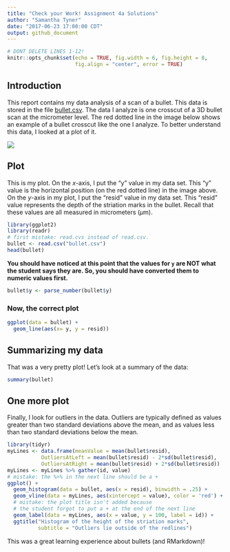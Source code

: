 ```yaml
---
title: "Check your Work! Assignment 4a Solutions"
author: "Samantha Tyner"
date: "2017-06-23 17:00:00 CDT"
output: github_document
---
```


```r
# DONT DELETE LINES 1-12! 
knitr::opts_chunk$set(echo = TRUE, fig.width = 6, fig.height = 8,
                      fig.align = "center", error = TRUE)
```

## Introduction

This report contains my data analysis of a scan of a bullet. This data is stored in the file [bullet.csv](./bullet.csv). The data I analyze is one crosscut of a 3D bullet scan at the micrometer level. The red dotted line in the image below shows an example of a bullet crosscut like the one I analyze. To better understand this data, I looked at a plot of it.

![](striations.jpg)


## Plot

This is my plot. On the *x*-axis, I put the "y" value in my data set. This "y" value is the horizontal position (on the red dotted line) in the image above. On the *y*-axis in my plot, I put the "resid" value in my data set. This "resid" value represents the depth of the striation marks in the bullet. Recall that these values are all measured in micrometers ($\mu$m).

<!-- In the brackets below, delete `eval = FALSE` before clicking `knit` -->
```r
library(ggplot2)
library(readr)
# first mistake: read.cvs instead of read.csv.
bullet <- read.csv("bullet.csv")
head(bullet)
```

**You should have noticed at this point that the values for `y` are NOT what the student says they are. So, you should have converted them to numeric values first.**

```r
bullet$y <- parse_number(bullet$y)
```

### Now, the correct plot 

```r
ggplot(data = bullet) + 
  geom_line(aes(x= y, y = resid))
```

## Summarizing my data

That was a very pretty plot! Let's look at a summary of the data:

```r
summary(bullet)
```

## One more plot

Finally, I look for outliers in the data. Outliers are typically defined as values greater than two standard deviations above the mean, and as values less than two standard deviations below the mean.

<!-- In the brackets below, delete `eval = FALSE` before clicking `knit` -->
```r
library(tidyr)
myLines <- data.frame(meanValue = mean(bullet$resid), 
           OutliersAtLeft = mean(bullet$resid) - 2*sd(bullet$resid),
           OutliersAtRight = mean(bullet$resid) + 2*sd(bullet$resid))
myLines <- myLines %>% gather(id, value)
# mistake: the %>% in the next line should be a + 
ggplot() +
  geom_histogram(data = bullet, aes(x = resid), binwidth = .25) + 
  geom_vline(data = myLines, aes(xintercept = value), color = 'red') +
  # mistake: the plot title isn't added because
  # the student forgot to put a + at the end of the next line
  geom_label(data = myLines, aes(x = value, y = 100, label = id)) +
  ggtitle("Histogram of the height of the striation marks", 
          subtitle = "Outliers lie outside of the redlines")
```

This was a great learning experience about bullets (and RMarkdown)!

